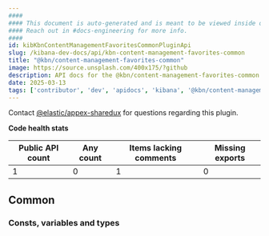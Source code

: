 ```yaml
---
####
#### This document is auto-generated and is meant to be viewed inside our experimental, new docs system.
#### Reach out in #docs-engineering for more info.
####
id: kibKbnContentManagementFavoritesCommonPluginApi
slug: /kibana-dev-docs/api/kbn-content-management-favorites-common
title: "@kbn/content-management-favorites-common"
image: https://source.unsplash.com/400x175/?github
description: API docs for the @kbn/content-management-favorites-common plugin
date: 2025-03-13
tags: ['contributor', 'dev', 'apidocs', 'kibana', '@kbn/content-management-favorites-common']
---
```




Contact [@elastic/appex-sharedux](https://github.com/orgs/elastic/teams/appex-sharedux) for questions regarding this plugin.

**Code health stats**

| Public API count  | Any count | Items lacking comments | Missing exports |
|-------------------|-----------|------------------------|-----------------|
| 1 | 0 | 1 | 0 |

## Common

### Consts, variables and types
<DocDefinitionList data={kbnContentManagementFavoritesCommonObj.common.misc}/>

